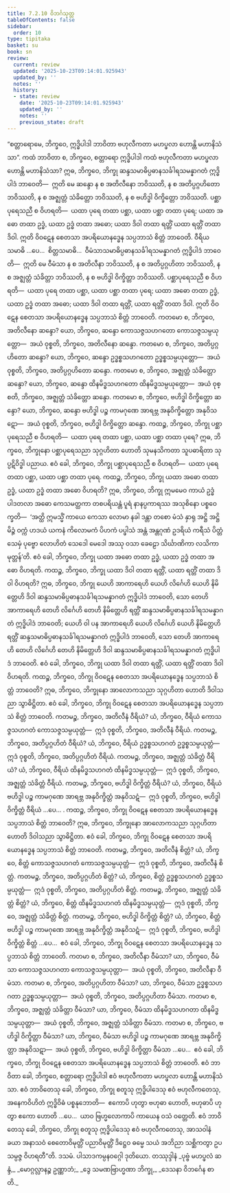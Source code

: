 ```yaml
---
title: 7.2.10 ဝိဘင်္ဂသုတ္တ
tableOfContents: false
sidebar:
  order: 10
type: tipitaka
basket: su
book: sn
review:
  current: review
  updated: '2025-10-23T09:14:01.925943'
  updated_by: ''
  notes: ''
  history:
  - state: review
    date: '2025-10-23T09:14:01.925943'
    updated_by: ''
    notes: ''
    previous_state: draft
---
```



<ReviewStatus review={frontmatter.review} showDetails={true} />

<HypothesisAnnotation frontmatter={frontmatter} />

<DynamicBreadcrumb />

<Division number="832" book="sn" e="ch" v="18" p="408">

<Paragraph number="1440" book="sn">
“စတ္တာရောမေ, ဘိက္ခဝေ, ဣဒ္ဓိပါဒါ ဘာဝိတာ ဗဟုလီကတာ မဟပ္ဖလာ ဟောန္တိ မဟာနိသံသာ”.
</Paragraph>

<Paragraph number="1441" book="sn">
ကထံ ဘာဝိတာ စ, ဘိက္ခဝေ, စတ္တာရော ဣဒ္ဓိပါဒါ ကထံ ဗဟုလီကတာ မဟပ္ဖလာ ဟောန္တိ မဟာနိသံသာ? ဣဓ, ဘိက္ခဝေ, ဘိက္ခု ဆန္ဒသမာဓိပ္ပဓာနသင်္ခါရသမန္နာဂတံ ဣဒ္ဓိပါဒံ ဘာဝေတိ—  ဣတိ မေ ဆန္ဒော န စ အတိလီနော ဘဝိဿတိ, န စ အတိပ္ပဂ္ဂဟိတော ဘဝိဿတိ, န စ အဇ္ဈတ္တံ သံခိတ္တော ဘဝိဿတိ, န စ ဗဟိဒ္ဓါ ဝိက္ခိတ္တော ဘဝိဿတိ. ပစ္ဆာပုရေသညီ စ ဝိဟရတိ—  ယထာ ပုရေ တထာ ပစ္ဆာ, ယထာ ပစ္ဆာ တထာ ပုရေ; ယထာ အဓော တထာ ဥဒ္ဓံ, ယထာ ဥဒ္ဓံ တထာ အဓော; ယထာ ဒိဝါ တထာ ရတ္တိံ ယထာ ရတ္တိံ တထာ ဒိဝါ. ဣတိ ဝိဝဋေန စေတသာ အပရိယောနဒ္ဓေန သပ္ပဘာသံ စိတ္တံ ဘာဝေတိ. ဝီရိယသမာဓိ …ပေ…  စိတ္တသမာဓိ…  ဝီမံသာသမာဓိပ္ပဓာနသင်္ခါရသမန္နာဂတံ ဣဒ္ဓိပါဒံ ဘာဝေတိ—  ဣတိ မေ ဝီမံသာ န စ အတိလီနာ ဘဝိဿတိ, န စ အတိပ္ပဂ္ဂဟိတာ ဘဝိဿတိ, န စ အဇ္ဈတ္တံ သံခိတ္တာ ဘဝိဿတိ, န စ ဗဟိဒ္ဓါ ဝိက္ခိတ္တာ ဘဝိဿတိ. ပစ္ဆာပုရေသညီ စ ဝိဟရတိ—  ယထာ ပုရေ တထာ ပစ္ဆာ, ယထာ ပစ္ဆာ တထာ ပုရေ; ယထာ အဓော တထာ ဥဒ္ဓံ, ယထာ ဥဒ္ဓံ တထာ အဓော; ယထာ ဒိဝါ တထာ ရတ္တိံ, ယထာ ရတ္တိံ တထာ ဒိဝါ. ဣတိ ဝိဝဋေန စေတသာ အပရိယောနဒ္ဓေန သပ္ပဘာသံ စိတ္တံ ဘာဝေတိ.
</Paragraph>

<Paragraph number="1442" book="sn">
ကတမော စ, ဘိက္ခဝေ, အတိလီနော ဆန္ဒော? ယော, ဘိက္ခဝေ, ဆန္ဒော ကောသဇ္ဇသဟဂတော ကောသဇ္ဇသမ္ပယုတ္တော—  အယံ ဝုစ္စတိ, ဘိက္ခဝေ, အတိလီနော ဆန္ဒော.
</Paragraph>

<Paragraph number="1443" book="sn">
ကတမော စ, ဘိက္ခဝေ, အတိပ္ပဂ္ဂဟိတော ဆန္ဒော? ယော, ဘိက္ခဝေ, ဆန္ဒော ဥဒ္ဓစ္စသဟဂတော ဥဒ္ဓစ္စသမ္ပယုတ္တော—  အယံ ဝုစ္စတိ, ဘိက္ခဝေ, အတိပ္ပဂ္ဂဟိတော ဆန္ဒော.
</Paragraph>

<Paragraph number="1444" book="sn">
ကတမော စ, ဘိက္ခဝေ, အဇ္ဈတ္တံ သံခိတ္တော ဆန္ဒော? ယော, ဘိက္ခဝေ, ဆန္ဒော ထိနမိဒ္ဓသဟဂတော ထိနမိဒ္ဓသမ္ပယုတ္တော—  အယံ ဝုစ္စတိ, ဘိက္ခဝေ, အဇ္ဈတ္တံ သံခိတ္တော ဆန္ဒော.
</Paragraph>

<Paragraph number="1445" book="sn">
ကတမော စ, ဘိက္ခဝေ, ဗဟိဒ္ဓါ ဝိက္ခိတ္တော ဆန္ဒော? ယော, ဘိက္ခဝေ, ဆန္ဒော ဗဟိဒ္ဓါ ပဉ္စ ကာမဂုဏေ အာရဗ္ဘ အနုဝိက္ခိတ္တော အနုဝိသဋော—  အယံ ဝုစ္စတိ, ဘိက္ခဝေ, ဗဟိဒ္ဓါ ဝိက္ခိတ္တော ဆန္ဒော.
</Paragraph>

<Paragraph number="1446" book="sn">
ကထဉ္စ, ဘိက္ခဝေ, ဘိက္ခု ပစ္ဆာပုရေသညီ စ ဝိဟရတိ—  ယထာ ပုရေ တထာ ပစ္ဆာ, ယထာ ပစ္ဆာ တထာ ပုရေ? ဣဓ, ဘိက္ခဝေ, ဘိက္ခုနော ပစ္ဆာပုရေသညာ သုဂ္ဂဟိတာ ဟောတိ သုမနသိကတာ သူပဓာရိတာ သုပ္ပဋိဝိဒ္ဓါ ပညာယ. ဧဝံ ခေါ, ဘိက္ခဝေ, ဘိက္ခု ပစ္ဆာပုရေသညီ စ ဝိဟရတိ—  ယထာ ပုရေ တထာ ပစ္ဆာ, ယထာ ပစ္ဆာ တထာ ပုရေ.
</Paragraph>

<Paragraph number="1447" book="sn">
ကထဉ္စ, ဘိက္ခဝေ, ဘိက္ခု ယထာ အဓော တထာ ဥဒ္ဓံ, ယထာ ဥဒ္ဓံ တထာ အဓော ဝိဟရတိ? ဣဓ, ဘိက္ခဝေ, ဘိက္ခု ဣမမေဝ ကာယံ ဥဒ္ဓံ ပါဒတလာ အဓော ကေသမတ္ထကာ တစပရိယန္တံ ပူရံ နာနပ္ပကာရဿ အသုစိနော ပစ္စဝေက္ခတိ—  ‘အတ္ထိ ဣမသ္မိံ ကာယေ ကေသာ လောမာ နခါ ဒန္တာ တစော မံသံ နှာရု အဋ္ဌိ အဋ္ဌိမိဉ္ဇံ ဝက္ကံ ဟဒယံ ယကနံ ကိလောမကံ ပိဟကံ ပပ္ဖါသံ အန္တံ အန္တဂုဏံ ဥဒရိယံ ကရီသံ ပိတ္တံ သေမှံ ပုဗ္ဗော လောဟိတံ သေဒေါ မေဒေါ အဿု ဝသာ ခေဠော သိင်္ဃာဏိကာ လသိကာ မုတ္တန်’တိ. ဧဝံ ခေါ, ဘိက္ခဝေ, ဘိက္ခု ယထာ အဓော တထာ ဥဒ္ဓံ, ယထာ ဥဒ္ဓံ တထာ အဓော ဝိဟရတိ.
</Paragraph>

<Paragraph number="1448" book="sn">
ကထဉ္စ, ဘိက္ခဝေ, ဘိက္ခု ယထာ ဒိဝါ တထာ ရတ္တိံ, ယထာ ရတ္တိံ တထာ ဒိဝါ ဝိဟရတိ? ဣဓ, ဘိက္ခဝေ, ဘိက္ခု ယေဟိ အာကာရေဟိ ယေဟိ လိင်္ဂေဟိ ယေဟိ နိမိတ္တေဟိ ဒိဝါ ဆန္ဒသမာဓိပ္ပဓာနသင်္ခါရသမန္နာဂတံ ဣဒ္ဓိပါဒံ ဘာဝေတိ, သော တေဟိ အာကာရေဟိ တေဟိ လိင်္ဂေဟိ တေဟိ နိမိတ္တေဟိ ရတ္တိံ ဆန္ဒသမာဓိပ္ပဓာနသင်္ခါရသမန္နာဂတံ ဣဒ္ဓိပါဒံ ဘာဝေတိ; ယေဟိ ဝါ ပန အာကာရေဟိ ယေဟိ လိင်္ဂေဟိ ယေဟိ နိမိတ္တေဟိ ရတ္တိံ ဆန္ဒသမာဓိပ္ပဓာနသင်္ခါရသမန္နာဂတံ ဣဒ္ဓိပါဒံ ဘာဝေတိ, သော တေဟိ အာကာရေဟိ တေဟိ လိင်္ဂေဟိ တေဟိ နိမိတ္တေဟိ ဒိဝါ ဆန္ဒသမာဓိပ္ပဓာနသင်္ခါရသမန္နာဂတံ ဣဒ္ဓိပါဒံ ဘာဝေတိ. ဧဝံ ခေါ, ဘိက္ခဝေ, ဘိက္ခု ယထာ ဒိဝါ တထာ ရတ္တိံ, ယထာ ရတ္တိံ တထာ ဒိဝါ ဝိဟရတိ.
</Paragraph>

<Paragraph number="1449" book="sn">
ကထဉ္စ, ဘိက္ခဝေ, ဘိက္ခု ဝိဝဋေန စေတသာ အပရိယောနဒ္ဓေန သပ္ပဘာသံ စိတ္တံ ဘာဝေတိ? ဣဓ, ဘိက္ခဝေ, ဘိက္ခုနော အာလောကသညာ သုဂ္ဂဟိတာ ဟောတိ ဒိဝါသညာ သွာဓိဋ္ဌိတာ. ဧဝံ ခေါ, ဘိက္ခဝေ, ဘိက္ခု ဝိဝဋေန စေတသာ အပရိယောနဒ္ဓေန သပ္ပဘာသံ စိတ္တံ ဘာဝေတိ.
</Paragraph>

<Paragraph number="1450" book="sn">
ကတမဉ္စ, ဘိက္ခဝေ, အတိလီနံ ဝီရိယံ? ယံ, ဘိက္ခဝေ, ဝီရိယံ ကောသဇ္ဇသဟဂတံ ကောသဇ္ဇသမ္ပယုတ္တံ—  ဣဒံ ဝုစ္စတိ, ဘိက္ခဝေ, အတိလီနံ ဝီရိယံ.
</Paragraph>

<Paragraph number="1451" book="sn">
ကတမဉ္စ, ဘိက္ခဝေ, အတိပ္ပဂ္ဂဟိတံ ဝီရိယံ? ယံ, ဘိက္ခဝေ, ဝီရိယံ ဥဒ္ဓစ္စသဟဂတံ ဥဒ္ဓစ္စသမ္ပယုတ္တံ—  ဣဒံ ဝုစ္စတိ, ဘိက္ခဝေ, အတိပ္ပဂ္ဂဟိတံ ဝီရိယံ.
</Paragraph>

<Paragraph number="1452" book="sn">
ကတမဉ္စ, ဘိက္ခဝေ, အဇ္ဈတ္တံ သံခိတ္တံ ဝီရိယံ? ယံ, ဘိက္ခဝေ, ဝီရိယံ ထိနမိဒ္ဓသဟဂတံ ထိနမိဒ္ဓသမ္ပယုတ္တံ—  ဣဒံ ဝုစ္စတိ, ဘိက္ခဝေ, အဇ္ဈတ္တံ သံခိတ္တံ ဝီရိယံ.
</Paragraph>

<Paragraph number="1453" book="sn">
ကတမဉ္စ, ဘိက္ခဝေ, ဗဟိဒ္ဓါ ဝိက္ခိတ္တံ ဝီရိယံ? ယံ, ဘိက္ခဝေ, ဝီရိယံ ဗဟိဒ္ဓါ ပဉ္စ ကာမဂုဏေ အာရဗ္ဘ အနုဝိက္ခိတ္တံ အနုဝိသဋံ—  ဣဒံ ဝုစ္စတိ, ဘိက္ခဝေ, ဗဟိဒ္ဓါ ဝိက္ခိတ္တံ ဝီရိယံ …ပေ… .
</Paragraph>

<Paragraph number="1454" book="sn">
ကထဉ္စ, ဘိက္ခဝေ, ဘိက္ခု ဝိဝဋေန စေတသာ အပရိယောနဒ္ဓေန သပ္ပဘာသံ စိတ္တံ ဘာဝေတိ? ဣဓ, ဘိက္ခဝေ, ဘိက္ခုနော အာလောကသညာ သုဂ္ဂဟိတာ ဟောတိ ဒိဝါသညာ သွာဓိဋ္ဌိတာ. ဧဝံ ခေါ, ဘိက္ခဝေ, ဘိက္ခု ဝိဝဋေန စေတသာ အပရိယောနဒ္ဓေန သပ္ပဘာသံ စိတ္တံ ဘာဝေတိ.
</Paragraph>

<Paragraph number="1455" book="sn">
ကတမဉ္စ, ဘိက္ခဝေ, အတိလီနံ စိတ္တံ? ယံ, ဘိက္ခဝေ, စိတ္တံ ကောသဇ္ဇသဟဂတံ ကောသဇ္ဇသမ္ပယုတ္တံ—  ဣဒံ ဝုစ္စတိ, ဘိက္ခဝေ, အတိလီနံ စိတ္တံ.
</Paragraph>

<Paragraph number="1456" book="sn">
ကတမဉ္စ, ဘိက္ခဝေ, အတိပ္ပဂ္ဂဟိတံ စိတ္တံ? ယံ, ဘိက္ခဝေ, စိတ္တံ ဥဒ္ဓစ္စသဟဂတံ ဥဒ္ဓစ္စသမ္ပယုတ္တံ—  ဣဒံ ဝုစ္စတိ, ဘိက္ခဝေ, အတိပ္ပဂ္ဂဟိတံ စိတ္တံ.
</Paragraph>

<Paragraph number="1457" book="sn">
ကတမဉ္စ, ဘိက္ခဝေ, အဇ္ဈတ္တံ သံခိတ္တံ စိတ္တံ? ယံ, ဘိက္ခဝေ, စိတ္တံ ထိနမိဒ္ဓသဟဂတံ ထိနမိဒ္ဓသမ္ပယုတ္တံ—  ဣဒံ ဝုစ္စတိ, ဘိက္ခဝေ, အဇ္ဈတ္တံ သံခိတ္တံ စိတ္တံ.
</Paragraph>

<Paragraph number="1458" book="sn">
ကတမဉ္စ, ဘိက္ခဝေ, ဗဟိဒ္ဓါ ဝိက္ခိတ္တံ စိတ္တံ? ယံ, ဘိက္ခဝေ, စိတ္တံ ဗဟိဒ္ဓါ ပဉ္စ ကာမဂုဏေ အာရဗ္ဘ အနုဝိက္ခိတ္တံ အနုဝိသဋံ—  ဣဒံ ဝုစ္စတိ, ဘိက္ခဝေ, ဗဟိဒ္ဓါ ဝိက္ခိတ္တံ စိတ္တံ …ပေ…  ဧဝံ ခေါ, ဘိက္ခဝေ, ဘိက္ခု ဝိဝဋေန စေတသာ အပရိယောနဒ္ဓေန သပ္ပဘာသံ စိတ္တံ ဘာဝေတိ.
</Paragraph>

<Paragraph number="1459" book="sn">
ကတမာ စ, ဘိက္ခဝေ, အတိလီနာ ဝီမံသာ? ယာ, ဘိက္ခဝေ, ဝီမံသာ ကောသဇ္ဇသဟဂတာ ကောသဇ္ဇသမ္ပယုတ္တာ—  အယံ ဝုစ္စတိ, ဘိက္ခဝေ, အတိလီနာ ဝီမံသာ.
</Paragraph>

<Paragraph number="1460" book="sn">
ကတမာ စ, ဘိက္ခဝေ, အတိပ္ပဂ္ဂဟိတာ ဝီမံသာ? ယာ, ဘိက္ခဝေ, ဝီမံသာ ဥဒ္ဓစ္စသဟဂတာ ဥဒ္ဓစ္စသမ္ပယုတ္တာ—  အယံ ဝုစ္စတိ, ဘိက္ခဝေ, အတိပ္ပဂ္ဂဟိတာ ဝီမံသာ.
</Paragraph>

<Paragraph number="1461" book="sn">
ကတမာ စ, ဘိက္ခဝေ, အဇ္ဈတ္တံ သံခိတ္တာ ဝီမံသာ? ယာ, ဘိက္ခဝေ, ဝီမံသာ ထိနမိဒ္ဓသဟဂတာ ထိနမိဒ္ဓသမ္ပယုတ္တာ—  အယံ ဝုစ္စတိ, ဘိက္ခဝေ, အဇ္ဈတ္တံ သံခိတ္တာ ဝီမံသာ.
</Paragraph>

<Paragraph number="1462" book="sn">
ကတမာ စ, ဘိက္ခဝေ, ဗဟိဒ္ဓါ ဝိက္ခိတ္တာ ဝီမံသာ? ယာ, ဘိက္ခဝေ, ဝီမံသာ ဗဟိဒ္ဓါ ပဉ္စ ကာမဂုဏေ အာရဗ္ဘ အနုဝိက္ခိတ္တာ အနုဝိသဋာ—  အယံ ဝုစ္စတိ, ဘိက္ခဝေ, ဗဟိဒ္ဓါ ဝိက္ခိတ္တာ ဝီမံသာ …ပေ…  ဧဝံ ခေါ, ဘိက္ခဝေ, ဘိက္ခု ဝိဝဋေန စေတသာ အပရိယောနဒ္ဓေန သပ္ပဘာသံ စိတ္တံ ဘာဝေတိ. ဧဝံ ဘာဝိတာ ခေါ, ဘိက္ခဝေ, စတ္တာရော ဣဒ္ဓိပါဒါ ဧဝံ ဗဟုလီကတာ မဟပ္ဖလာ ဟောန္တိ မဟာနိသံသာ.
</Paragraph>

<Paragraph number="1463" book="sn">
ဧဝံ ဘာဝိတေသု ခေါ, ဘိက္ခဝေ, ဘိက္ခု စတူသု ဣဒ္ဓိပါဒေသု ဧဝံ ဗဟုလီကတေသု, အနေကဝိဟိတံ ဣဒ္ဓိဝိဓံ ပစ္စနုဘောတိ—  ဧကောပိ ဟုတွာ ဗဟုဓာ ဟောတိ, ဗဟုဓာပိ ဟုတွာ ဧကော ဟောတိ …ပေ…  ယာဝ ဗြဟ္မလောကာပိ ကာယေန ဝသံ ဝတ္တေတိ. ဧဝံ ဘာဝိတေသု ခေါ, ဘိက္ခဝေ, ဘိက္ခု စတူသု ဣဒ္ဓိပါဒေသု ဧဝံ ဗဟုလီကတေသု, အာသဝါနံ ခယာ အနာသဝံ စေတောဝိမုတ္တိံ ပညာဝိမုတ္တိံ ဒိဋ္ဌေဝ ဓမ္မေ သယံ အဘိညာ သစ္ဆိကတွာ ဥပသမ္ပဇ္ဇ ဝိဟရတီ”တိ.

</Paragraph>
</Division>

<Paragraph number="1464" type="center" book="sn">
ဒသမံ.



</Paragraph>

<Paragraph number="1465" type="center" book="sn">
ပါသာဒကမ္ပနဝဂ္ဂေါ ဒုတိယော.



</Paragraph>

<Paragraph number="1466" type="center" book="sn">
တဿုဒ္ဒါနံ


</Paragraph>

<Paragraph number="1467" type="verses" book="sn">
_ပုဗ္ဗံ မဟပ္ဖလံ ဆန္ဒံ,_  
_မောဂ္ဂလ္လာနဉ္စ ဥဏ္ဏာဘံ;_  
_ဒွေ သမဏဗြာဟ္မဏာ ဘိက္ခု,_  
_ဒေသနာ ဝိဘင်္ဂေန စာတိ._
</Paragraph>